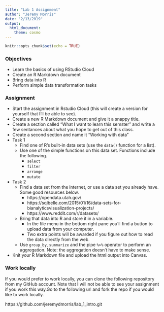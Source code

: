 ```yaml
---
title: "Lab 1 Assignment"
author: "Jeremy Morris"
date: "2/13/2019"
output: 
  html_document: 
    theme: cosmo
---
```


```r
knitr::opts_chunk$set(echo = TRUE)
```

### Objectives

* Learn the basics of using RStudio Cloud
* Create an R Markdown document
* Bring data into R
* Perform simple data transformation tasks

### Assignment

* Start the assignment in Rstudio Cloud (this will create a version for yourself that I'll be able to see).
* Create a new R Markdown document and give it a snappy title.
* Create a section called "What I want to learn this semster" and write a few sentances about what you hope to get out of this class.
* Create a second section and name it "Working with data"
* Task 1
    * Find one of R's built-in data sets (use the `data()` function for a list).
    * Use one of the simple functions on this data set. Functions include the following.
        * `select`
        * `filter`
        * `arrange`
        * `mutate`
* Task 2
    * Find a data set from the internet, or use a data set you already have. Some good resources below.
        * https://opendata.utah.gov/
        * https://sqlbelle.com/2015/01/16/data-sets-for-bianalyticsvisualization-projects/
        * https://www.reddit.com/r/datasets/ 
    * Bring that data into R and store it in a variable.
        * In the file menu in the bottom right pane you'll find a button to upload data from your computer.
        * Two extra points will be awarded if you figure out how to read the data directly from the web.
    * Use `group_by`, `summarize` and the pipe `%>%` operator to perform an aggregation. Note: the aggregation doesn't have to make sense.
* Knit your R Markdown file and upload the html output into Canvas.

### Work locally
If you would prefer to work locally, you can clone the following repository from my GitHub account. Note that I will not be able to see your assignment if you work this way.Go to the following url and fork the repo if you would like to work locally.

https://github.com/jeremydmorris/lab_1_intro.git